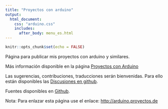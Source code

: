 ```yaml
---
title: "Proyectos con arduino"
output:
  html_document:
    css: "arduino.css"
    includes:
      after_body: menu_es.html
---
```


```r
knitr::opts_chunk$set(echo = FALSE)
```

<p>Página para publicar mis proyectos con arduino y similares.</p>

<p>Más información disponible en la página <a href="https://arduino.proyectos.de/indice.html">Proyectos con Arduino</a></p>

<p>Las sugerencias, contribuciones, traducciones serán bienvenidas. Para ello están disponibles las <a href="https://github.com/MMunozMarquez/arduino/discussions">Discusiones en github</a>.</p>

<p>Fuentes disponibles en <a href="https://github.com/MMunozMarquez/arduino/">Github</a>.</p>

<p><bold>Nota</bold>: Para enlazar esta página use el enlace: <a href="http://arduino.proyectos.de">http://arduino.proyectos.de</a></p>
